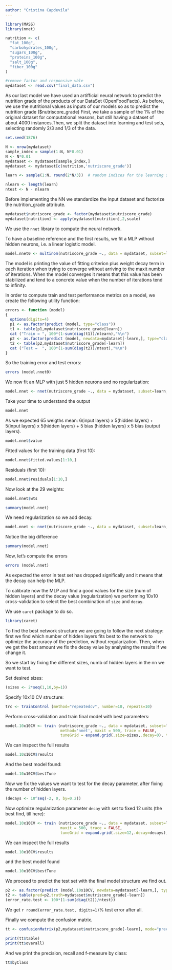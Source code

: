 ```yaml
---
author: "Cristina Capdevila"
---
```

```r
library(MASS)
library(nnet)

nutrition <- c(
  "fat_100g",
  "carbohydrates_100g",
  "sugars_100g",
  "proteins_100g",
  "salt_100g",
  "fiber_100g"
)

#remove factor and responsive vble
mydataset <- read.csv("final_data.csv")
```

As our last model we have used an artifficial neural network to predict the nutrition grade of the products of our DataSet (OpenFoodFacts). As before, we use the nutritional values as inputs of our models so as to predict the nutrition grade ($nutriscore_grade) First, we take a sample of the 1% of the original dataset for computational reasons, but still having a dataset of about 4000 instances.Then, we split the dataset into learning and test sets, selecting randomly 2/3 and 1/3 of the data. 

```r
set.seed(1876)

N <- nrow(mydataset)
sample_index = sample(1:N, N*0.01)
N <- N*0.01
mydataset <- mydataset[sample_index,]
mydataset <- mydataset[c(nutrition,'nutriscore_grade')]

learn <- sample(1:N, round(2*N/3))  # random indices for the learning set

nlearn <- length(learn)
ntest <- N - nlearn
```

Before implementing the NN we standardize the input dataset and factorize the nutrition_grade attribute.

```r
mydataset$nutriscore_grade <- factor(mydataset$nutriscore_grade)
mydataset[nutrition] <- apply(mydataset[nutrition],2,scale)

```

We use the `nnet` library to compute the neural network. 

To have a baseline reference and the first results, we fit a MLP without hidden neurons, i.e. a linear logistic model.

```r
model.nnet0 <- multinom(nutriscore_grade ~., data = mydataset, subset=learn, maxit=500)
```

The model is printing the value of fitting criterion plus weight decay term in each iteration when trying to converge without arriving to the maxit number of iterations. When the model converges it means that this value has been stabilized and tend to a concrete value when the number of iterations tend to infinity.

In order to compute train and test performance metrics on a model, we create the following utility function:

```r
errors <- function (model)
{
  options(digits=4)
  p1 <- as.factor(predict (model, type="class"))
  t1 <- table(p1,mydataset$nutriscore_grade[learn])
  cat ("Train = ", 100*(1-sum(diag(t1))/nlearn),"%\n")
  p2 <- as.factor(predict (model, newdata=mydataset[-learn,], type="class"))
  t2 <- table(p2,mydataset$nutriscore_grade[-learn])
  cat ("Test =  ", 100*(1-sum(diag(t2))/ntest),"%\n")
}
```
So the training error and test errors:

```r
errors (model.nnet0)
```


We now fit an MLP with just 5 hidden neurons and no regularization:

```r
model.nnet <- nnet(nutriscore_grade ~., data = mydataset, subset=learn, size=5, maxit=500)
```


Take your time to understand the output
```r
model.nnet 
```

As we expected 65 weigths mean: 6(input layers) x 5(hidden layers) + 5(input layers) x 5(hidden layers) + 5 bias (hidden layers) x 5 bias (output layers). 
```r
model.nnet$value
```


Fitted values for the training data  (first 10):
```r
model.nnet$fitted.values[1:10,]
```


Residuals (first 10):
```r
model.nnet$residuals[1:10,]
```


Now look at the 29 weights:

```r
model.nnet$wts
```



```r
summary(model.nnet)
```

We need regularization so we add decay.

```r
model.nnet <- nnet(nutriscore_grade ~., data = mydataset, subset=learn, size=5, maxit=200, decay=0.5)
```


Notice the big difference
```r
summary(model.nnet)
```


Now, let's compute the errors
```r
errors (model.nnet)
```

As expected the error in test set has dropped significally and it means that the decay can help the MLP.

To calibrate now the MLP and find a good values for the size (num of hidden layers) and the decay value (regularization) we performing 10x10 cross-validation to select the best combination of `size` and `decay`.

We use `caret` package to do so.

```r
library(caret)
```

To find the best network structure we are going to follow the next strategy: first we find which number of hidden layers fits best to the network to optimize the accuracy of the prediction, without regularization. Then, when we get the best amount we fix the decay value by analysing the results if we change it.

So we start by fixing the different sizes, numb of hidden layers in the nn we want to test.

Set desired sizes:
```r
(sizes <- 2*seq(1,10,by=1))
```


Specify 10x10 CV structure:
```r
trc <- trainControl (method="repeatedcv", number=10, repeats=10)
```

Perform cross-validation and train final model with best parameters:
```r
model.10x10CV <- train (nutriscore_grade ~., data = mydataset, subset=learn, 
                        method='nnet', maxit = 500, trace = FALSE,
                        tuneGrid = expand.grid(.size=sizes,.decay=0), trControl=trc)
```


We can inspect the full results
```r
model.10x10CV$results
```

And the best model found:
```r
model.10x10CV$bestTune
```

Now we fix the values we want to test for the decay parameter, after fixing the number of hidden layers.
```r
(decays <- 10^seq(-2, 0, by=0.2))
```


Now optimize regularization parameter `decay` with  set to fixed 12 units (the best find, till here):
```r
model.10x10CV <- train (nutriscore_grade ~., data = mydataset, subset=learn, method='nnet', 
                        maxit = 500, trace = FALSE,
                        tuneGrid = expand.grid(.size=12,.decay=decays), trControl=trc)
```


We can inspect the full results
```r
model.10x10CV$results
```


and the best model found
```r
model.10x10CV$bestTune
```

We proceed to predict the test set with the final model structure we find out.

```r
p2 <- as.factor(predict (model.10x10CV, newdata=mydataset[-learn,], type="raw"))
t2 <- table(pred=p2,truth=mydataset$nutriscore_grade[-learn])
(error_rate.test <- 100*(1-sum(diag(t2))/ntest))
```

We get `r round(error_rate.test, digits=1)`% test error after all.

Finally we compute the confusion matrix.

```r

tt <- confusionMatrix(p2,mydataset$nutriscore_grade[-learn], mode="prec_recall")

print(tt$table)
print(tt$overall)

```

And we print the precision, recall and f-measure by class:
```r

tt$byClass

```

